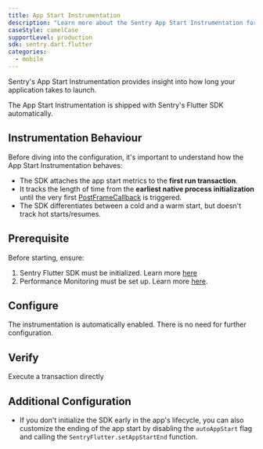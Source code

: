 ```yaml
---
title: App Start Instrumentation
description: "Learn more about the Sentry App Start Instrumentation for the Flutter SDK."
caseStyle: camelCase
supportLevel: production
sdk: sentry.dart.flutter
categories:
  - mobile
---
```


Sentry's App Start Instrumentation provides insight into how long your application takes to launch.

<Note>

The App Start Instrumentation is shipped with Sentry's Flutter SDK automatically.

</Note>

## Instrumentation Behaviour

Before diving into the configuration, it's important to understand how the App Start Instrumentation behaves:

- The SDK attaches the app start metrics to the **first run transaction**.
- It tracks the length of time from the **earliest native process initialization** until the very first [PostFrameCallback](https://api.flutter.dev/flutter/scheduler/SchedulerBinding/addPostFrameCallback.html) is triggered.
- The SDK differentiates between a cold and a warm start, but doesn't track hot starts/resumes.

## Prerequisite

Before starting, ensure:

1. Sentry Flutter SDK must be initialized. Learn more [here](/platforms/flutter/#configure)
2. Performance Monitoring must be set up. Learn more [here](/platforms/flutter/performance/).

## Configure

The instrumentation is automatically enabled. There is no need for further configuration.

## Verify

Execute a transaction directly

## Additional Configuration

- If you don't initialize the SDK early in the app's lifecycle, you can also customize the ending of the app start by disabling the `autoAppStart` flag and calling the `SentryFlutter.setAppStartEnd` function.
